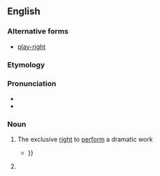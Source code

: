 ==English==

===Alternative forms===
* [[play-right]]

===Etymology===
{{compound|play|right|lang=en}}

===Pronunciation===
* {{IPA|/ˈplejɹajt/|lang=en}}
* {{homophones|lang=en|playwright}}

===Noun===
{{en-noun}}

# {{context|legal|dated|lang=en}} The exclusive [[right]] to [[perform]] a dramatic work
#* {{quote-book|1912|Richard Rogers Bowker|Copyright, Its History and Its Uses|url=http://books.google.com/books?id=n8A9AAAAIAAJ|page=162
|passage=Copyright in the specific sense is, however, of less importance to the dramatic author than '''playright''' or performing right{{...|, which is also covered and protected specifically by the code of 1909, though in less accurate, definite, and satisfactory provisions, involving in some respects serious questions. }}}}
# {{misspelling of|playwright|lang=en}}